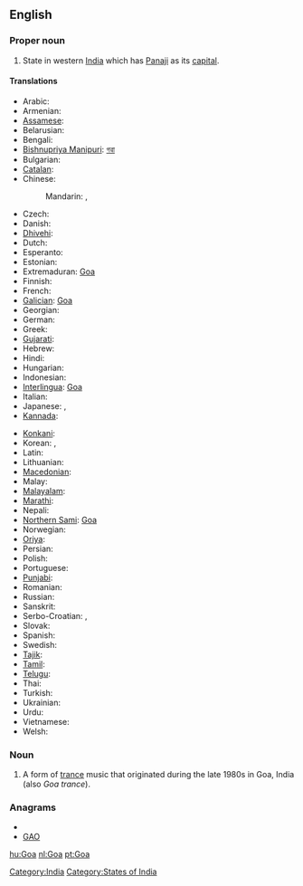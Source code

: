 {{also|goa|Goα}}
==English==
{{wikipedia}}

===Proper noun===
{{en-proper noun}}

# State in western [[India]] which has [[Panaji]] as its [[capital]].

====Translations====
{{trans-top|state in western India}}
* Arabic: {{t|ar|غوا|m|tr=ghwaa}}
* Armenian: {{t-|hy|Գոա|tr=Goa}}
* [[Assamese]]: {{t|as|গোৱা|sc=Beng|xs=Assamese}}
* Belarusian: {{t|be|Гоа|m|tr=Hóa|xs=Belarusian}}
* Bengali: {{t|bn|গোয়া|sc=Beng|xs=Bengali}}
* [[Bishnupriya Manipuri]]: [[গৱা]]
* Bulgarian: {{t|bg|Гоа|f|tr=Góa}}
* [[Catalan]]: {{t-|ca|Goa}}
* Chinese:
*: Mandarin: {{t|cmn|果阿邦|tr=Guǒ'ā-bāng|sc=Hani}},  {{t|cmn|果阿|tr=Guǒ'ā|sc=Hani}}
* Czech: {{t-|cs|Goa}}
* Danish: {{t-|da|Goa}}
* [[Dhivehi]]: {{t|dv|ގޯވާ|sc=Thaa|xs=Divehi}}
* Dutch: {{t+|nl|Goa}}
* Esperanto: {{t|eo|Goao|xs=Esperanto}}
* Estonian: {{t-|et|Goa}}
* Extremaduran: [[Goa#Extremaduran|Goa]]
* Finnish: {{t-|fi|Goa}}
* French: {{t-|fr|Goa}}
* [[Galician]]: [[Goa#Galicaian|Goa]]
* Georgian: {{t|ka|გოა|sc=Geor|xs=Georgian}}
* German: {{t-|de|Goa}}
* Greek: {{t|el|Γκόα|tr=Góa}}
* [[Gujarati]]: {{t|gu|ગોઆ|sc=Gujr|xs=Gujarati}}
* Hebrew: {{t|he|גואה}}
* Hindi: {{t|hi|गोआ|tr=gō'ā|xs=Hindi}}
* Hungarian: {{t+|hu|Goa}}
* Indonesian: {{t-|id|Goa|xs=Indonesian}}
* [[Interlingua]]: [[Goa#Interlingua|Goa]]
* Italian: {{t-|it|Goa}}
* Japanese: {{t|ja|ゴア州|tr=Goa-shū}},  {{t|ja|ゴア|tr=Goa}}
* [[Kannada]]: {{t|kn|ಗೋವ|sc=Knda|xs=Kannada}}
{{trans-mid}}
* [[Konkani]]: {{tø|kok|गोंय}}
* Korean: {{t|ko|고아 주|tr=Goa ju|sc=Hang}},  {{t+|ko|고아|tr=Goa|sc=Hang}}
* Latin: {{t-|la|Goa}}
* Lithuanian: {{t-|lt|Goa|xs=Lithuanian}}
* [[Macedonian]]: {{t|mk|Гоа|f|tr=Góa}}
* Malay: {{t-|ms|Goa|xs=Malay}}
* [[Malayalam]]: {{t|ml|ഗോവ|sc=Mlym|xs=Malayalam}}
* [[Marathi]]: {{t|mr|गोवा|sc=Deva|xs=Marathi}}
* Nepali: {{t|ne|गोआ|sc=Deva|xs=Nepali}}
* [[Northern Sami]]: [[Goa#Northern Sami|Goa]]
* Norwegian: {{t-|no|Goa}}
* [[Oriya]]: {{t|or|ଗୋଆ|sc=Orya|xs=Oriya}}
* Persian: {{t|fa|گوا|xs=Persian}}
* Polish: {{t-|pl|Goa}}
* Portuguese: {{t+|pt|Goa}}
* [[Punjabi]]: {{t|pa|ਗੋਵਾ|sc=Guru|xs=Punjabi}}
* Romanian: {{t-|ro|Goa}}
* Russian: {{t|ru|Гоа|m|tr=Góa}}
* Sanskrit: {{t|sa|गोवा|xs=Sanskrit}}
* Serbo-Croatian: {{tø|sh|Гоа|sc=Cyrl|xs=Serbo-Croatian}},  {{tø|sh|Goa|xs=Serbo-Croatian}}
* Slovak: {{t-|sk|Goa}}
* Spanish: {{t-|es|Goa}}
* Swedish: {{t-|sv|Goa}}
* [[Tajik]]: {{t|tg|Гуа|tr=Gua|sc=Cyrl|xs=Tajik}}
* [[Tamil]]:  {{t|ta|கோவா|xs=Tamil}}
* [[Telugu]]: {{t|te|గోవా}}
* Thai: {{t|th|รัฐกัว|tr=rát gua}}
* Turkish: {{t-|tr|Goa}}
* Ukrainian: {{t|uk|Гоа|tr=Hóa, Góa|xs=Ukrainian}}
* Urdu: {{t|ur|گوا|xs=Urdu}}
* Vietnamese: {{t-|vi|Goa|xs=Vietnamese}}
* Welsh: {{t-|cy|Goa|xs=Welsh}}
{{trans-bottom}}

===Noun===
{{en-noun|-}}

# {{music}} A form of [[trance]] music that originated during the late 1980s in Goa, India (also ''Goa trance'').

===Anagrams===
* {{alphagram|[[ago#English|ago]]}}
* [[GAO#English|GAO]]

[[Category:India]]
[[Category:States of India]]

[[hu:Goa]]
[[nl:Goa]]
[[pt:Goa]]